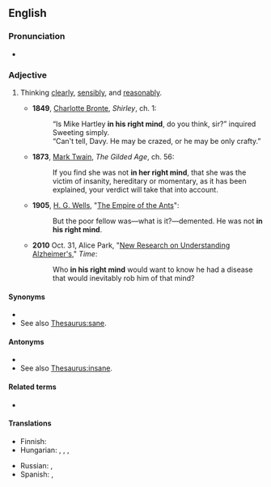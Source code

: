 ==English==

===Pronunciation===
* {{audio|en|en-au-in one's right mind.ogg|Audio (AU)}}

===Adjective===
{{head|en|adjective}}

# {{lb|en|idiomatic}} Thinking [[clearly]], [[sensibly]], and [[reasonably]].
#* '''1849''', [[w:Charlotte Bronte|Charlotte Bronte]], ''Shirley'', ch. 1:
#*: “Is Mike Hartley '''in his right mind''', do you think, sir?” inquired Sweeting simply.
#*: “Can't tell, Davy. He may be crazed, or he may be only crafty.”
#* '''1873''', [[w:Mark Twain|Mark Twain]], ''The Gilded Age'', ch. 56:
#*: If you find she was not '''in her right mind''', that she was the victim of insanity, hereditary or momentary, as it has been explained, your verdict will take that into account.
#* '''1905''', [[w:H. G. Wells|H. G. Wells]], "[[w:Empire of the Ants|The Empire of the Ants]]":
#*: But the poor fellow was—what is it?—demented. He was not '''in his right mind'''.
#* '''2010''' Oct. 31, Alice Park, "[http://www.time.com/time/magazine/article/0,9171,2025572,00.html New Research on Understanding Alzheimer's]," ''Time'':
#*: Who '''in his right mind''' would want to know he had a disease that would inevitably rob him of that mind?

====Synonyms====
* {{l|en|sane}}
* See also [[Thesaurus:sane]].

====Antonyms====
* {{l|en|out of one's mind}}
* See also [[Thesaurus:insane]].

====Related terms====
* {{l|en|right-minded}}

====Translations====
{{trans-top|sane}}
* Finnish: {{t+|fi|järjissään}}
* Hungarian: {{t+|hu|normális}}, {{t|hu|épeszű}}, {{t+|hu|épelméjű}}, {{t|hu|eszénél van}}
{{trans-mid}}
* Russian: {{t|ru|в здра́вом уме́}} {{qualifier|in healthy/sound mind}}, {{t|ru|в своём уме́}} {{qualifier|in one's (own) mind}}
* Spanish: {{t|es|en su sano juicio}}, {{t|es|en sus cabales}}
{{trans-bottom}}